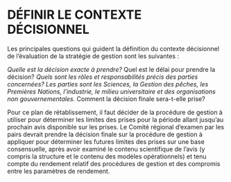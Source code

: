 # DÉFINIR LE CONTEXTE DÉCISIONNEL {#sec:decision-context}

Les principales questions qui guident la définition du contexte décisionnel de l’évaluation de la stratégie de gestion sont les suivantes :

*Quelle est la décision exacte à prendre?
*Quel est le délai pour prendre la décision?
*Quels sont les rôles et responsabilités précis des parties concernées? Les parties sont les Sciences, la Gestion des pêches, les Premières Nations, l’industrie, le milieu universitaire et des organisations non gouvernementales.
*Comment la décision finale sera-t-elle prise?

Pour ce plan de rétablissement, il faut décider de la procédure de gestion à utiliser pour déterminer les limites des prises pour la période allant jusqu’au prochain avis disponible sur les prises. 
Le Comité régional d’examen par les pairs devrait prendre la décision finale sur la procédure de gestion à appliquer pour déterminer les futures limites des prises sur une base consensuelle, après avoir examiné le contenu scientifique de l’avis (y compris la structure et le contenu des modèles opérationnels) et tenu compte du rendement relatif des procédures de gestion et des compromis entre les paramètres de rendement.
